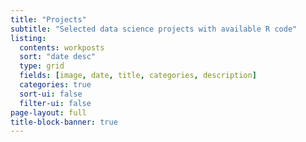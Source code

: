 ```yaml
---
title: "Projects"
subtitle: "Selected data science projects with available R code"
listing:
  contents: workposts
  sort: "date desc"
  type: grid
  fields: [image, date, title, categories, description]
  categories: true
  sort-ui: false
  filter-ui: false
page-layout: full
title-block-banner: true
---
```

